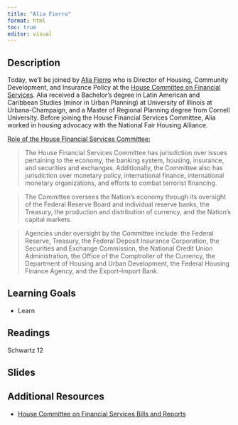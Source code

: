 ```yaml
---
title: "Alia Fierro"
format: html
toc: true
editor: visual
---
```


## Description

Today, we'll be joined by [Alia Fierro](https://www.linkedin.com/in/aliafierro/) who is  Director of Housing, Community Development, and Insurance Policy at the [House Committee on Financial Services](https://financialservices.house.gov). Alia received a Bachelor's degree in Latin American and Caribbean Studies (minor in Urban Planning) at University of Illinois at Urbana-Champaign, and a Master of Regional Planning degree from Cornell University. Before joining the House Financial Services Committee, Alia worked in housing advocacy with the National Fair Housing Alliance.

[Role of the House Financial Services Committee:](https://financialservices.house.gov/about/)

> The House Financial Services Committee has jurisdiction over issues pertaining to the economy, the banking system, housing, insurance, and securities and exchanges. Additionally, the Committee also has jurisdiction over monetary policy, international finance, international monetary organizations, and efforts to combat terrorist financing.

> The Committee oversees the Nation’s economy through its oversight of the Federal Reserve Board and individual reserve banks, the Treasury, the production and distribution of currency, and the Nation’s capital markets.

> Agencies under oversight by the Committee include: the Federal Reserve, Treasury, the Federal Deposit Insurance Corporation, the Securities and Exchange Commission, the National Credit Union Administration, the Office of the Comptroller of the Currency, the Department of Housing and Urban Development, the Federal Housing Finance Agency, and the Export-Import Bank.



## Learning Goals

-   Learn

## Readings

Schwartz 12

## Slides

## Additional Resources

-   [House Committee on Financial Services Bills and Reports](https://www.govinfo.gov/committee/house-financial?path=/browsecommittee/chamber/house/committee/financial/collection/BILLS)
